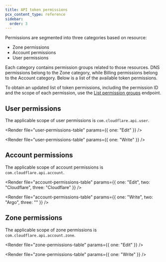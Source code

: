 ```yaml
---
title: API token permissions
pcx_content_type: reference
sidebar:
  order: 3
---
```



Permissions are segmented into three categories based on resource:

- Zone permissions
- Account permissions
- User permissions

Each category contains permission groups related to those resources. DNS permissions belong to the Zone category, while Billing permissions belong to the Account category. Below is a list of the available token permissions.

To obtain an updated list of token permissions, including the permission ID and the scope of each permission, use the [List permission groups](/api/operations/permission-groups-list-permission-groups) endpoint.

## User permissions

The applicable scope of user permissions is `com.cloudflare.api.user`.

<Tabs syncKey="dashPlusAPI"> <TabItem label="Dashboard">

<Render file="user-permissions-table" params={{ one: "Edit" }} />

</TabItem> <TabItem label="API">

<Render file="user-permissions-table" params={{ one: "Write" }} />

</TabItem> </Tabs>

## Account permissions

The applicable scope of account permissions is `com.cloudflare.api.account`.

<Tabs syncKey="dashPlusAPI"> <TabItem label="Dashboard">

<Render
	file="account-permissions-table"
	params={{ one: "Edit", two: "Cloudflare", three: "Cloudflare" }}
/>

</TabItem> <TabItem label="API">

<Render
	file="account-permissions-table"
	params={{ one: "Write", two: "Argo", three: "" }}
/>

</TabItem> </Tabs>

## Zone permissions

The applicable scope of zone permissions is `com.cloudflare.api.account.zone`.

<Tabs syncKey="dashPlusAPI"> <TabItem label="Dashboard">

<Render file="zone-permissions-table" params={{ one: "Edit" }} />

</TabItem> <TabItem label="API">

<Render file="zone-permissions-table" params={{ one: "Write" }} />

</TabItem> </Tabs>

